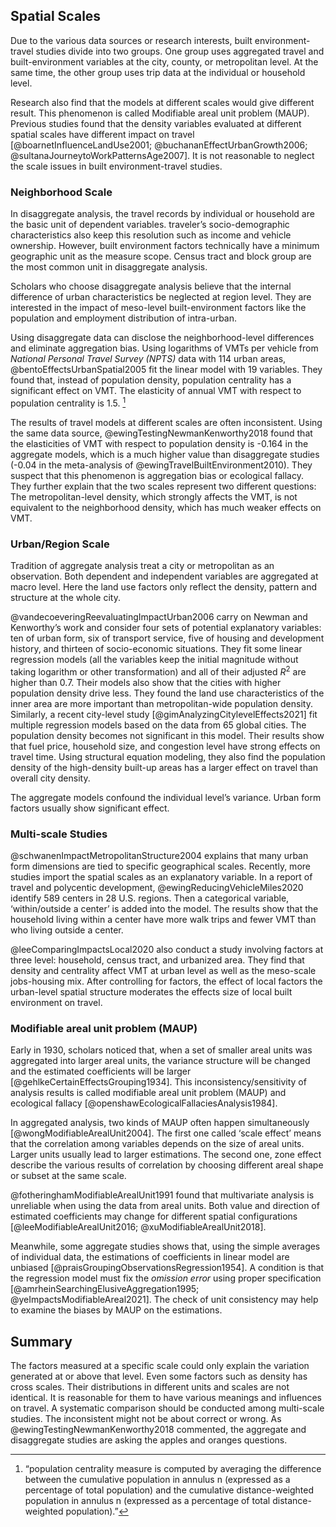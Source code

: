 

## Spatial Scales {#scale}

Due to the various data sources or research interests, built environment-travel studies divide into two groups. One group uses aggregated travel and built-environment variables at the city, county, or metropolitan level. At the same time, the other group uses trip data at the individual or household level.

Research also find that the models at different scales would give different result. This phenomenon is called Modifiable areal unit problem (MAUP).
Previous studies found that the density variables evaluated at different spatial scales have different impact on travel [@boarnetInfluenceLandUse2001; @buchananEffectUrbanGrowth2006; @sultanaJourneytoWorkPatternsAge2007].
It is not reasonable to neglect the scale issues in built environment-travel studies.

<!-- ### Units of Travel -->
<!-- By household, person or trip? -->


### Neighborhood Scale

In disaggregate analysis, the travel records by individual or household are the basic unit of dependent variables. traveler's socio-demographic characteristics also keep this resolution such as income and vehicle ownership. However, built environment factors technically have a minimum geographic unit as the measure scope. Census tract and block group are the most common unit in disaggregate analysis.

Scholars who choose disaggregate analysis believe that the internal difference of urban characteristics be neglected at region level. They are interested in the impact of meso-level built-environment factors like the population and employment distribution of intra-urban.

Using disaggregate data can disclose the neighborhood-level differences and eliminate aggregation bias. Using logarithms of VMTs per vehicle from *National Personal Travel Survey (NPTS)* data with 114 urban areas, @bentoEffectsUrbanSpatial2005 fit the linear model with 19 variables. They found that, instead of population density, population centrality has a significant effect on VMT. The elasticity of annual VMT with respect to population centrality is 1.5. [^factors-6]

[^factors-6]: "population centrality measure is computed by averaging the difference between the cumulative population in annulus n (expressed as a percentage of total population) and the cumulative distance-weighted population in annulus n (expressed as a percentage of total distance-weighted population)."

The results of travel models at different scales are often inconsistent. Using the same data source, @ewingTestingNewmanKenworthy2018 found that the elasticities of VMT with respect to population density is -0.164 in the aggregate models, which is a much higher value than disaggregate studies (-0.04 in the meta-analysis of @ewingTravelBuiltEnvironment2010). They suspect that this phenomenon is aggregation bias or ecological fallacy. They further explain that the two scales represent two different questions: The metropolitan-level density, which strongly affects the VMT, is not equivalent to the neighborhood density, which has much weaker effects on VMT.


### Urban/Region Scale

Tradition of aggregate analysis treat a city or metropolitan as an observation. Both dependent and independent variables are aggregated at macro level. Here the land use factors only reflect the density, pattern and structure at the whole city.

@vandecoeveringReevaluatingImpactUrban2006 carry on Newman and Kenworthy's work and consider four sets of potential explanatory variables: ten of urban form, six of transport service, five of housing and development history, and thirteen of socio-economic situations. They fit some linear regression models (all the variables keep the initial magnitude without taking logarithm or other transformation) and all of their adjusted $R^2$ are higher than 0.7. Their models also show that the cities with higher population density drive less. They found the land use characteristics of the inner area are more important than metropolitan-wide population density. Similarly, a recent city-level study [@gimAnalyzingCitylevelEffects2021] fit multiple regression models based on the data from 65 global cities. The population density becomes not significant in this model. Their results show that fuel price, household size, and congestion level have strong effects on travel time. Using structural equation modeling, they also find the population density of the high-density built-up areas has a larger effect on travel than overall city density.

The aggregate models confound the individual level's variance. Urban form factors usually show significant effect.

### Multi-scale Studies

@schwanenImpactMetropolitanStructure2004 explains that many urban form dimensions are tied to specific geographical scales. Recently, more studies import the spatial scales as an explanatory variable. In a report of travel and polycentic development, @ewingReducingVehicleMiles2020 identify 589 centers in 28 U.S. regions. Then a categorical variable, 'within/outside a center' is added into the model. The results show that the household living within a center have more walk trips and fewer VMT than who living outside a center.

@leeComparingImpactsLocal2020 also conduct a study involving factors at three level: household, census tract, and urbanized area. They find that density and centrality affect VMT at urban level as well as the meso-scale jobs-housing mix. After controlling for factors, the effect of local factors the urban-level spatial structure moderates the effects size of local built environment on travel.


### Modifiable areal unit problem (MAUP)


Early in 1930, scholars noticed that, when a set of smaller areal units was aggregated into larger areal units, the variance structure will be changed and the estimated coefficients will be larger [@gehlkeCertainEffectsGrouping1934]. This inconsistency/sensitivity of analysis results is called modifiable areal unit problem (MAUP) and ecological fallacy [@openshawEcologicalFallaciesAnalysis1984].

In aggregated analysis, two kinds of MAUP often happen simultaneously [@wongModifiableArealUnit2004]. The first one called 'scale effect' means that the correlation among variables depends on the size of areal units. Larger units usually lead to larger estimations. The second one, zone effect describe the various results of correlation by choosing different areal shape or subset at the same scale.

@fotheringhamModifiableArealUnit1991 found that multivariate analysis is unreliable when using the data from areal units. 
Both value and direction of estimated coefficients may change for different spatial configurations [@leeModifiableArealUnit2016; @xuModifiableArealUnit2018].

Meanwhile, some aggregate studies shows that, using the simple averages of individual data, the estimations of coefficients in linear model are unbiased [@praisGroupingObservationsRegression1954]. A condition is that the regression model must fix the *omission error* using proper specification [@amrheinSearchingElusiveAggregation1995; @yeImpactsModifiableAreal2021].
The check of unit consistency may help to examine the biases by MAUP on the estimations.



## Summary

The factors measured at a specific scale could only explain the variation generated at or above that level.
Even some factors such as density has cross scales.
Their distributions in different units and scales are not identical. It is reasonable for them to have various meanings and influences on travel.
A systematic comparison should be conducted among multi-scale studies.
The inconsistent might not be about correct or wrong.
As @ewingTestingNewmanKenworthy2018 commented, the aggregate and disaggregate studies are asking the apples and oranges questions. 




<!-- The significant effects of 'population centrality' or ' high-density built-up areas'.  -->
<!-- The effects of density are not significant and have a small magnitude.  -->
<!-- The aggregated studies show that density has a strong effect on VMT at the city scale -->
<!-- The disaggregated studies support the 'collaborated' framework.  -->





